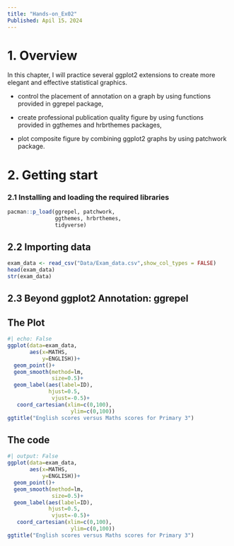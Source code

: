 ```yaml
---
title: "Hands-on_Ex02"
Published: Apil 15，2024
---
```


# 1. Overview

In this chapter, I will practice several ggplot2 extensions to create more elegant and effective statistical graphics.

-   control the placement of annotation on a graph by using functions provided in ggrepel package,

-   create professional publication quality figure by using functions provided in ggthemes and hrbrthemes packages,

-   plot composite figure by combining ggplot2 graphs by using patchwork package.

# 2. Getting start

### **2.1 Installing and loading the required libraries**

```r
pacman::p_load(ggrepel, patchwork, 
               ggthemes, hrbrthemes,
               tidyverse) 
```

## 2.2 **Importing data**

```r
exam_data <- read_csv("Data/Exam_data.csv",show_col_types = FALSE)
head(exam_data)
str(exam_data)
```

## 2.3 **Beyond ggplot2 Annotation: ggrepel**

::: panel-tabset
# The Plot

```r
#| echo: False
ggplot(data=exam_data,
       aes(x=MATHS,
           y=ENGLISH))+
  geom_point()+
  geom_smooth(method=lm,
              size=0.5)+
  geom_label(aes(label=ID),
             hjust=0.5,
              vjust=-0.5)+
   coord_cartesian(xlim=c(0,100),
                    ylim=c(0,100)) 
ggtitle("English scores versus Maths scores for Primary 3")

```

## The code

```r
#| output: False
ggplot(data=exam_data,
       aes(x=MATHS,
           y=ENGLISH))+
  geom_point()+
  geom_smooth(method=lm,
              size=0.5)+
  geom_label(aes(label=ID),
             hjust=0.5,
              vjust=-0.5)+
   coord_cartesian(xlim=c(0,100),
                    ylim=c(0,100)) 
ggtitle("English scores versus Maths scores for Primary 3")
```
:::
